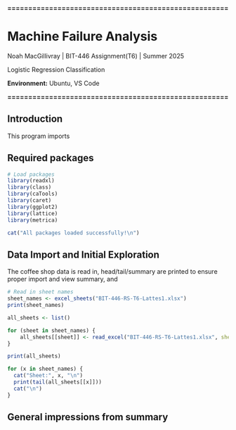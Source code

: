 **=====================================================**

# Machine Failure Analysis 
Noah MacGillivray | BIT-446 Assignment(T6) | Summer 2025 

Logistic Regression Classification 

**Environment:** Ubuntu, VS Code

**=====================================================**

## Introduction
This program imports 


## Required packages 
```r
# Load packages
library(readxl)
library(class)
library(caTools)
library(caret)
library(ggplot2)
library(lattice)
library(metrica)

cat("All packages loaded successfully!\n")
```

## Data Import and Initial Exploration 
The coffee shop data is read in, head/tail/summary are printed to
ensure proper import and view summary, and 
```r

# Read in sheet names
sheet_names <- excel_sheets("BIT-446-RS-T6-Lattes1.xlsx")
print(sheet_names)

all_sheets <- list()

for (sheet in sheet_names) {
    all_sheets[[sheet]] <- read_excel("BIT-446-RS-T6-Lattes1.xlsx", sheet = sheet) # nolint
}

print(all_sheets)

for (x in sheet_names) {
  cat("Sheet:", x, "\n")
  print(tail(all_sheets[[x]]))
  cat("\n")
}

```

## General impressions from summary 
